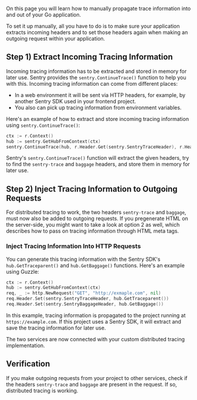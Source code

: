 On this page you will learn how to manually propagate trace information into and out of your Go application.

To set it up manually, all you have to do is to make sure your application extracts incoming headers and to set those headers again when making an outgoing request within your application.

## Step 1) Extract Incoming Tracing Information

Incoming tracing information has to be extracted and stored in memory for later use. Sentry provides the `sentry.ContinueTrace()` function to help you with this. Incoming tracing information can come from different places:

- In a web environment it will be sent via HTTP headers, for example, by another Sentry SDK used in your frontend project.
- You also can pick up tracing information from environment variables.

Here's an example of how to extract and store incoming tracing information using `sentry.ContinueTrace()`:

```go
ctx := r.Context()
hub := sentry.GetHubFromContext(ctx)
sentry.ContinueTrace(hub, r.Header.Get(sentry.SentryTraceHeader), r.Header.Get(sentry.SentryBaggageHeader)),
```

Sentry's `sentry.ContinueTrace()` function will extract the given headers, try to find the `sentry-trace` and `baggage` headers, and store them in memory for later use.

## Step 2) Inject Tracing Information to Outgoing Requests

For distributed tracing to work, the two headers `sentry-trace` and `baggage`, must now also be added to outgoing requests. If you pregenerate HTML on the server-side, you might want to take a look at option 2 as well, which describes how to pass on tracing information through HTML meta tags.

### Inject Tracing Information Into HTTP Requests

You can generate this tracing information with the Sentry SDK's `hub.GetTraceparent()` and `hub.GetBaggage()` functions. Here's an example using Guzzle:

```go
ctx := r.Context()
hub := sentry.GetHubFromContext(ctx)
req, _ := http.NewRequest("GET", "http://exmaple.com", nil)
req.Header.Set(sentry.SentryTraceHeader, hub.GetTraceparent())
req.Header.Set(sentry.SentryBaggageHeader, hub.GetBaggage())
```

In this example, tracing information is propagated to the project running at `https://example.com`. If this project uses a Sentry SDK, it will extract and save the tracing information for later use.

The two services are now connected with your custom distributed tracing implementation.

## Verification

If you make outgoing requests from your project to other services, check if the headers `sentry-trace` and `baggage` are present in the request. If so, distributed tracing is working.
